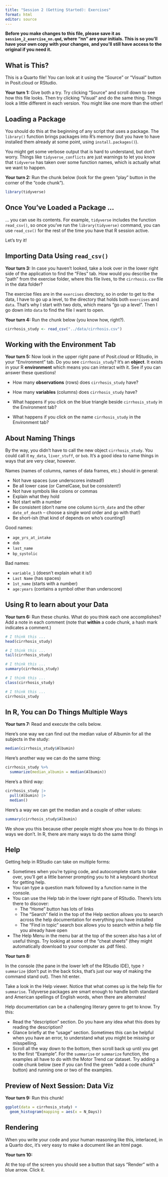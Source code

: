 ```yaml
---
title: "Session 2 (Getting Started): Exercises"
format: html
editor: source
---
```


**Before you make changes to this file, please save it as `session_2_exercise_nn.qmd`, where "nn" are your initials. This is so you'll have your own copy with your changes, and you'll still have access to the original if you need it.**

## What is This?

This is a Quarto file! You can look at it using the "Source" or "Visual" button in Posit.cloud or RStudio.

**Your turn 1:** Give both a try. Try clicking "Source" and scroll down to see how this file looks. Then try clicking "Visual" and do the same thing. Things look a little different in each version. You might like one more than the other!

## Loading a Package

You should do this at the beginning of any script that uses a package. The `library()` function brings packages into R's memory (but you have to have installed them already at some point, using `install.packages()`).

You might get some verbose output that is hard to understand, but don't worry. Things like `tidyverse_conflicts` are just warnings to let you know that `tidyverse` has taken over some function names, which is actually what we want to happen.

**Your turn 2:** Run the chunk below (look for the green "play" button in the corner of the "code chunk").

```r
library(tidyverse)
```

## Once You've Loaded a Package ...

... you can use its contents. For example, `tidyverse` includes the function `read_csv()`, so once you've run the `library(tidyverse)` command, you can use `read_csv()` for the rest of the time you have that R session active.

Let's try it!

## Importing Data Using `read_csv()`

**Your turn 3:** In case you haven't looked, take a look over in the lower right side of the application to find the "Files" tab.  How would you describe the "path" from the exercise folder, where this file lives, to the `cirrhosis.csv` file in the data folder?

The exercise files are in the `exercises` directory, so in order to get to the data, I have to go up a level, to the directory that holds both `exercises` and `data`. That's why I start with two dots, which means "go up a level". Then I go down into `data` to find the file I want to open.

**Your turn 4:** Run the chunk below (you know how, right?).

```r
cirrhosis_study <- read_csv("../data/cirrhosis.csv")
```

## Working with the Environment Tab

**Your turn 5:** Now look in the upper right pane of Posit.cloud or RStudio, in your "Environment" tab. Do you see `cirrhosis_study`? It's an **object**. It exists in your R **environment** which means you can interact with it. See if you can answer these questions!

-   How many **observations** (rows) does `cirrhosis_study` have?

-   How many **variables** (columns) does `cirrhosis_study` have?

-   What happens if you click on the blue triangle beside `cirrhosis_study` in the Environment tab?

-   What happens if you click on the name `cirrhosis_study` in the Environment tab?

## About Naming Things

By the way, you didn't have to call the new object `cirrhosis_study`. You could call it `my_data`, `liver_stuff`, or `bob`. It's a good idea to name things in ways that are very clear, however.

Names (names of columns, names of data frames, etc.) should in general:

-   Not have spaces (use underscores instead!)
-   Be all lower case (or CamelCase, but be consistent!)
-   Not have symbols like colons or commas
-   Explain what they hold
-   Not start with a number
-   Be consistent (don't name one column `birth_date` and the other `date_of_death` -- choose a single word order and go with that!)
-   Be short-ish (that kind of depends on who's counting!)

Good names:

-   `age_yrs_at_intake`
-   `dob`
-   `last_name`
-   `bp_systolic`

Bad names:

-   `variable_1` (doesn't explain what it is!)
-   `Last Name` (has spaces)
-   `1st_name` (starts with a number)
-   `age:years` (contains a symbol other than underscore)

## Using R to learn about your Data

**Your turn 6:** Run these chunks.  What do you think each one accomplishes?  
Add a note in each comment (note that **within** a code chunk, a hash mark indicates a comment.)

```r
# I think this ...
head(cirrhosis_study)
```

```r
# I think this ...
tail(cirrhosis_study)
```

```r
# I think this ...
summary(cirrhosis_study)
```

```r
# I think this ...
class(cirrhosis_study)
```

```r
# I think this ...
cirrhosis_study
```

## In R, You can Do Things Multiple Ways

**Your turn 7:** Read and execute the cells below.

Here's one way we can find out the median value of Albumin for all the subjects in the study:

```r
median(cirrhosis_study$Albumin)
```

Here's another way we can do the same thing:

```r
cirrhosis_study %>%
  summarize(median_albumin = median(Albumin))
```

Here's a third way:

```r
cirrhosis_study |>
  pull(Albumin) |>
  median()
```

Here's a way we can get the median and a couple of other values:

```r
summary(cirrhosis_study$Albumin)
```

We show you this because other people might show you how to do things in ways we don't. In R, there are many ways to do the same thing!

## Help

Getting help in RStudio can take on multiple forms:

-   Sometimes when you're typing code, and autocomplete starts to take over, you'll get a little banner prompting you to hit a keyboard shortcut for getting help.
-   You can type a question mark followed by a function name in the console.
-   You can use the Help tab in the lower right pane of RStudio. There's lots there to discover:
    -   The "Home" button has lots of links
    -   The "Search" field in the top of the Help section allows you to search across the help documentation for everything you have installed
    -   The "Find in topic" search box allows you to search within a help file you already have open
-   The Help Menu in the menu bar at the top of the screen also has a lot of useful things. Try looking at some of the "cheat sheets" (they might automatically download to your computer as .pdf files).

**Your turn 8:**

In the console (the pane in the lower left of the RStudio IDE), type `?summarize` (don't put in the back ticks, that's just our way of making the command stand out). Then hit enter.

Take a look in the Help viewer. Notice that what comes up is the help file for `summarise`. Tidyverse packages are smart enough to handle both standard and American spellings of English words, when there are alternates!

Help documentation can be a challenging literary genre to get to know. Try this:

-   Read the "description" section. Do you have any idea what this does by reading the description?
-   Glance briefly at the "usage" section. Sometimes this can be helpful when you have an error, to understand what you might be missing or misspelling.
-   Scroll all the way down to the bottom, then scroll back up until you get to the first "Example". For the `summarise` or `summarize` function, the examples all have to do with the Motor Trend car dataset. Try adding a code chunk below (see if you can find the green "add a code chunk" button) and running one or two of the examples.

## Preview of Next Session: Data Viz

**Your turn 9:** Run this chunk!

```r
ggplot(data = cirrhosis_study) +
  geom_histogram(mapping = aes(x = N_Days))
```

## Rendering

When you write your code and your human reasoning like this, interlaced, in a Quarto doc, it's very easy to make a document like an html page.

**Your turn 10:**

At the top of the screen you should see a button that says "Render" with a blue arrow. Click it.
